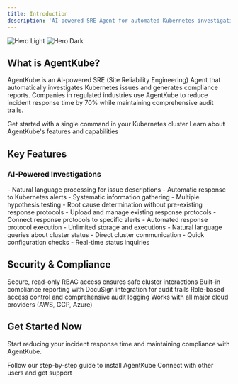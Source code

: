 ```yaml
---
title: Introduction
description: 'AI-powered SRE Agent for automated Kubernetes investigation and compliance reporting'
---
```


<img
  className="block dark:hidden"
  src="/images/hero-light.svg"
  alt="Hero Light"
/>
<img
  className="hidden dark:block"
  src="/images/hero-dark.svg"
  alt="Hero Dark"
/>

## What is AgentKube?

AgentKube is an AI-powered SRE (Site Reliability Engineering) Agent that automatically investigates Kubernetes issues and generates compliance reports. Companies in regulated industries use AgentKube to reduce incident response time by 70% while maintaining comprehensive audit trails.

<CardGroup cols={2}>
  <Card
    title="Quick Installation"
    icon="rocket"
    href="/quickstart"
  >
    Get started with a single command in your Kubernetes cluster
  </Card>
  <Card
    title="Documentation"
    icon="book-open"
    href="/docs/getting-started"
  >
    Learn about AgentKube's features and capabilities
  </Card>
</CardGroup>

## Key Features

### AI-Powered Investigations

<AccordionGroup>
  <Accordion icon="magnifying-glass" title="Investigation">
    - Natural language processing for issue descriptions
    - Automatic response to Kubernetes alerts
    - Systematic information gathering
    - Multiple hypothesis testing
    - Root cause determination without pre-existing response protocols
  </Accordion>
  <Accordion icon="book" title="Response Protocol Automation">
    - Upload and manage existing response protocols
    - Connect response protocols to specific alerts
    - Automated response protocol execution
    - Unlimited storage and executions
  </Accordion>
  <Accordion icon="messages" title="Cluster Chat Interface">
    - Natural language queries about cluster status
    - Direct cluster communication
    - Quick configuration checks
    - Real-time status inquiries
  </Accordion>
</AccordionGroup>

## Security & Compliance

<CardGroup cols={2}>
  <Card
    title="Read-Only Access"
    icon="shield-check"
  >
    Secure, read-only RBAC access ensures safe cluster interactions
  </Card>
  <Card
    title="Compliance Ready"
    icon="file-certificate"
  >
    Built-in compliance reporting with DocuSign integration for audit trails
  </Card>
  <Card
    title="Enterprise Security"
    icon="lock"
  >
    Role-based access control and comprehensive audit logging
  </Card>
  <Card
    title="Cloud Native"
    icon="cloud"
  >
    Works with all major cloud providers (AWS, GCP, Azure)
  </Card>
</CardGroup>


## Get Started Now

Start reducing your incident response time and maintaining compliance with AgentKube.

<CardGroup cols={2}>
  <Card
    title="Quick Installation"
    icon="square-terminal"
    href="/quickstart"
  >
    Follow our step-by-step guide to install AgentKube
  </Card>
  <Card
    title="Join Community"
    icon="discord"
    href="/community"
  >
    Connect with other users and get support
  </Card>
</CardGroup>